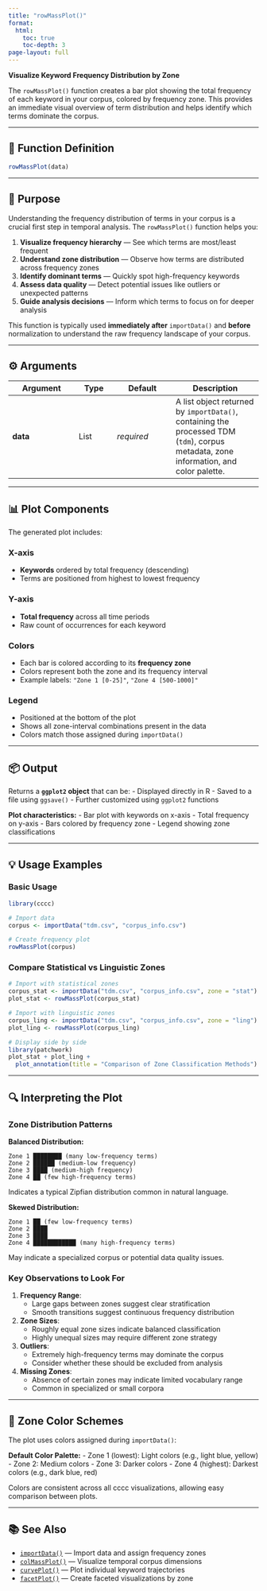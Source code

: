 ```yaml
---
title: "rowMassPlot()"
format:
  html:
    toc: true
    toc-depth: 3
page-layout: full
---
```

**Visualize Keyword Frequency Distribution by Zone**

The `rowMassPlot()` function creates a bar plot showing the total frequency of each keyword in your corpus, colored by frequency zone. This provides an immediate visual overview of term distribution and helps identify which terms dominate the corpus.

---

## 🔹 Function Definition

```r
rowMassPlot(data)
```

---

## 🎯 Purpose

Understanding the frequency distribution of terms in your corpus is a crucial first step in temporal analysis. The `rowMassPlot()` function helps you:

1. **Visualize frequency hierarchy** — See which terms are most/least frequent
2. **Understand zone distribution** — Observe how terms are distributed across frequency zones
3. **Identify dominant terms** — Quickly spot high-frequency keywords
4. **Assess data quality** — Detect potential issues like outliers or unexpected patterns
5. **Guide analysis decisions** — Inform which terms to focus on for deeper analysis

This function is typically used **immediately after** `importData()` and **before** normalization to understand the raw frequency landscape of your corpus.

---

## ⚙️ Arguments

| Argument | Type | Default | Description |
|----------|------|---------|-------------|
| **data** | List | *required* | A list object returned by `importData()`, containing the processed TDM (`tdm`), corpus metadata, zone information, and color palette. |

---

## 📊 Plot Components

The generated plot includes:

### X-axis
- **Keywords** ordered by total frequency (descending)
- Terms are positioned from highest to lowest frequency

### Y-axis
- **Total frequency** across all time periods
- Raw count of occurrences for each keyword

### Colors
- Each bar is colored according to its **frequency zone**
- Colors represent both the zone and its frequency interval
- Example labels: `"Zone 1 [0-25]"`, `"Zone 4 [500-1000]"`

### Legend
- Positioned at the bottom of the plot
- Shows all zone-interval combinations present in the data
- Colors match those assigned during `importData()`

---

## 📦 Output

Returns a **`ggplot2` object** that can be:
- Displayed directly in R
- Saved to a file using `ggsave()`
- Further customized using `ggplot2` functions

**Plot characteristics:**
- Bar plot with keywords on x-axis
- Total frequency on y-axis
- Bars colored by frequency zone
- Legend showing zone classifications

---

## 💡 Usage Examples

### Basic Usage

```r
library(cccc)

# Import data
corpus <- importData("tdm.csv", "corpus_info.csv")

# Create frequency plot
rowMassPlot(corpus)
```

### Compare Statistical vs Linguistic Zones

```r
# Import with statistical zones
corpus_stat <- importData("tdm.csv", "corpus_info.csv", zone = "stat")
plot_stat <- rowMassPlot(corpus_stat)

# Import with linguistic zones
corpus_ling <- importData("tdm.csv", "corpus_info.csv", zone = "ling")
plot_ling <- rowMassPlot(corpus_ling)

# Display side by side
library(patchwork)
plot_stat + plot_ling + 
  plot_annotation(title = "Comparison of Zone Classification Methods")
```

---

## 🔍 Interpreting the Plot

### Zone Distribution Patterns

**Balanced Distribution:**
```
Zone 1 ████████ (many low-frequency terms)
Zone 2 ██████ (medium-low frequency)
Zone 3 ████ (medium-high frequency)  
Zone 4 ██ (few high-frequency terms)
```
Indicates a typical Zipfian distribution common in natural language.

**Skewed Distribution:**
```
Zone 1 ██ (few low-frequency terms)
Zone 2 ████ 
Zone 3 ████
Zone 4 ████████████ (many high-frequency terms)
```
May indicate a specialized corpus or potential data quality issues.

### Key Observations to Look For

1. **Frequency Range**: 
   - Large gaps between zones suggest clear stratification
   - Smooth transitions suggest continuous frequency distribution

2. **Zone Sizes**:
   - Roughly equal zone sizes indicate balanced classification
   - Highly unequal sizes may require different zone strategy

3. **Outliers**:
   - Extremely high-frequency terms may dominate the corpus
   - Consider whether these should be excluded from analysis

4. **Missing Zones**:
   - Absence of certain zones may indicate limited vocabulary range
   - Common in specialized or small corpora

---

## 🎨 Zone Color Schemes

The plot uses colors assigned during `importData()`:

**Default Color Palette:**
- Zone 1 (lowest): Light colors (e.g., light blue, yellow)
- Zone 2: Medium colors
- Zone 3: Darker colors
- Zone 4 (highest): Darkest colors (e.g., dark blue, red)

Colors are consistent across all cccc visualizations, allowing easy comparison between plots.

---
<!-- ## 💡 Tips & Best Practices -->

<!-- - **Always check this plot first** after importing data to understand your corpus structure -->
<!-- - **Compare zone methods** (statistical vs linguistic) to see which better suits your data -->
<!-- - **Look for outliers** that might skew your analysis -->
<!-- - **Consider normalization** if frequency ranges are extremely wide -->
<!-- - **Save high-resolution versions** for publications (use `dpi = 300` or higher) -->
<!-- - **Document your observations** about frequency distribution for methods sections -->
<!-- --- -->

## 📚 See Also

- [`importData()`](importData.html) — Import data and assign frequency zones
- [`colMassPlot()`](colMassPlot.html) — Visualize temporal corpus dimensions
- [`curvePlot()`](curvePlot.html) — Plot individual keyword trajectories
- [`facetPlot()`](facetPlot.html) — Create faceted visualizations by zone